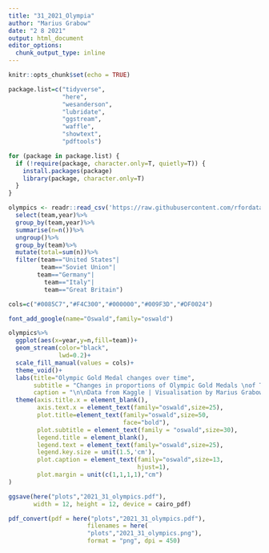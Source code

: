 ```yaml
---
title: "31_2021_Olympia"
author: "Marius Grabow"
date: "2 8 2021"
output: html_document
editor_options: 
  chunk_output_type: inline
---
```


```r
knitr::opts_chunk$set(echo = TRUE)

package.list=c("tidyverse",
               "here",
               "wesanderson",
               "lubridate",
               "ggstream",
               "waffle",
               "showtext",
               "pdftools")

for (package in package.list) {
  if (!require(package, character.only=T, quietly=T)) {
    install.packages(package)
    library(package, character.only=T)
  }
}
```

```r
olympics <- readr::read_csv('https://raw.githubusercontent.com/rfordatascience/tidytuesday/master/data/2021/2021-07-27/olympics.csv')%>%filter(medal=="Gold")%>%
  select(team,year)%>%
  group_by(team,year)%>%
  summarise(n=n())%>%
  ungroup()%>%
  group_by(team)%>%
  mutate(total=sum(n))%>%
  filter(team=="United States"|
         team=="Soviet Union"|
        team=="Germany"|
          team=="Italy"|
          team=="Great Britain")

cols=c("#0085C7","#F4C300","#000000","#009F3D","#DF0024")

font_add_google(name="Oswald",family="oswald")

olympics%>%
  ggplot(aes(x=year,y=n,fill=team))+
  geom_stream(color="black",
              lwd=0.2)+
  scale_fill_manual(values = cols)+
  theme_void()+
  labs(title="Olympic Gold Medal changes over time",
       subtitle = "Changes in proportions of Olympic Gold Medals \nof Top 5 countries of All Time in Olympic Games",
       caption = "\n\nData from Kaggle | Visualisation by Marius Grabow")+
  theme(axis.title.x = element_blank(),
        axis.text.x = element_text(family="oswald",size=25),
        plot.title=element_text(family="oswald",size=50,
                                face="bold"),
        plot.subtitle = element_text(family = "oswald",size=30),
        legend.title = element_blank(),
        legend.text = element_text(family="oswald",size=25),
        legend.key.size = unit(1.5,'cm'),
        plot.caption = element_text(family="oswald",size=13,
                                    hjust=1),
        plot.margin = unit(c(1,1,1,1),"cm")
)

ggsave(here("plots","2021_31_olympics.pdf"),
       width = 12, height = 12, device = cairo_pdf)

pdf_convert(pdf = here("plots","2021_31_olympics.pdf"),
                      filenames = here(
                      "plots","2021_31_olympics.png"),
                      format = "png", dpi = 450)

```

